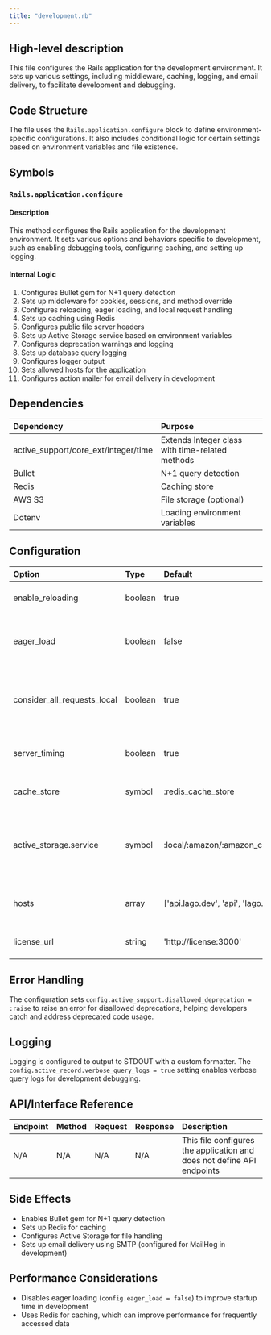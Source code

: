 ```yaml
---
title: "development.rb"
---
```


## High-level description
This file configures the Rails application for the development environment. It sets up various settings, including middleware, caching, logging, and email delivery, to facilitate development and debugging.

## Code Structure
The file uses the `Rails.application.configure` block to define environment-specific configurations. It also includes conditional logic for certain settings based on environment variables and file existence.

## Symbols

### `Rails.application.configure`
#### Description
This method configures the Rails application for the development environment. It sets various options and behaviors specific to development, such as enabling debugging tools, configuring caching, and setting up logging.

#### Internal Logic
1. Configures Bullet gem for N+1 query detection
2. Sets up middleware for cookies, sessions, and method override
3. Configures reloading, eager loading, and local request handling
4. Sets up caching using Redis
5. Configures public file server headers
6. Sets up Active Storage service based on environment variables
7. Configures deprecation warnings and logging
8. Sets up database query logging
9. Configures logger output
10. Sets allowed hosts for the application
11. Configures action mailer for email delivery in development

## Dependencies
| Dependency | Purpose |
|:-----------|:--------|
| active_support/core_ext/integer/time | Extends Integer class with time-related methods |
| Bullet | N+1 query detection |
| Redis | Caching store |
| AWS S3 | File storage (optional) |
| Dotenv | Loading environment variables |

## Configuration
| Option | Type | Default | Description |
|:-------|:-----|:--------|:------------|
| enable_reloading | boolean | true | Enables code reloading |
| eager_load | boolean | false | Disables eager loading of application code |
| consider_all_requests_local | boolean | true | Considers all requests as local for detailed error reporting |
| server_timing | boolean | true | Enables server timing information |
| cache_store | symbol | :redis_cache_store | Sets the cache store to Redis |
| active_storage.service | symbol | :local/:amazon/:amazon_compatible_endpoint | Configures Active Storage service based on environment variables |
| hosts | array | ['api.lago.dev', 'api', 'lago.ngrok.dev'] | Allowed hosts for the application |
| license_url | string | 'http://license:3000' | URL for license service |

## Error Handling
The configuration sets `config.active_support.disallowed_deprecation = :raise` to raise an error for disallowed deprecations, helping developers catch and address deprecated code usage.

## Logging
Logging is configured to output to STDOUT with a custom formatter. The `config.active_record.verbose_query_logs = true` setting enables verbose query logs for development debugging.

## API/Interface Reference
| Endpoint | Method | Request | Response | Description |
|:---------|:-------|:--------|:---------|:------------|
| N/A | N/A | N/A | N/A | This file configures the application and does not define API endpoints |

## Side Effects
- Enables Bullet gem for N+1 query detection
- Sets up Redis for caching
- Configures Active Storage for file handling
- Sets up email delivery using SMTP (configured for MailHog in development)

## Performance Considerations
- Disables eager loading (`config.eager_load = false`) to improve startup time in development
- Uses Redis for caching, which can improve performance for frequently accessed data